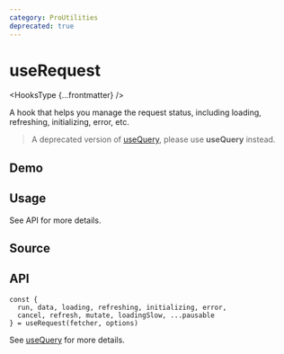 ```yaml
---
category: ProUtilities
deprecated: true
---
```


# useRequest


<HooksType {...frontmatter} />

<Since version="v1.4.0" />

<Deprecated version="v1.5.0" />

A hook that helps you manage the request status, including loading, refreshing, initializing, error, etc.

> A deprecated version of [useQuery](/reference/use-query), please use **useQuery** instead.

## Demo


<App />

## Usage

See API for more details.

## Source


<Source />

## API

```tsx
const {
  run, data, loading, refreshing, initializing, error,
  cancel, refresh, mutate, loadingSlow, ...pausable
} = useRequest(fetcher, options)
```

See [useQuery](/reference/use-query) for more details.
